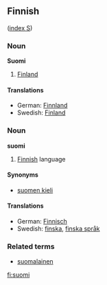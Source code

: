 ==Finnish==
([[Wiktionary:Finnish_index_s|index S]])

===Noun===
'''Suomi'''
# [[Finland]]

====Translations====
*German: [[Finnland]] 
*Swedish: [[Finland]]

===Noun===
'''suomi'''

# [[Finnish]] language

====Synonyms====
*[[suomen kieli]]

====Translations====
*German: [[Finnisch]] 
*Swedish: [[finska]], [[finska språk]]

===Related terms===
*[[suomalainen]]

[[fi:suomi]]